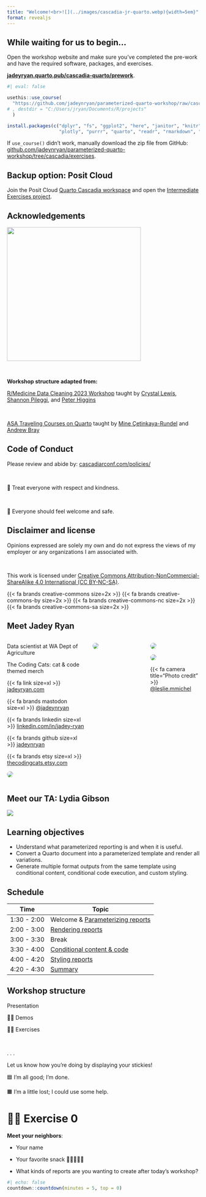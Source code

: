 ```yaml
---
title: "Welcome!<br>![](../images/cascadia-jr-quarto.webp){width=5em}"
format: revealjs
---
```


## While waiting for us to begin...

Open the workshop website and make sure you've completed the pre-work
and have the required software, packages, and exercises.

[**jadeyryan.quarto.pub/cascadia-quarto/prework**](https://jadeyryan.quarto.pub/cascadia-quarto/prework).

```r
#| eval: false

usethis::use_course(
  "https://github.com/jadeynryan/parameterized-quarto-workshop/raw/cascadia/exercises/intermediate-exercises.zip"
# , destdir = "C:/Users/jryan/Documents/R/projects"
  )

install.packages(c("dplyr", "fs", "ggplot2", "here", "janitor", "knitr", "lubridate",
                   "plotly", "purrr", "quarto", "readr", "rmarkdown", "stringr", "tidyr"))
```

If `use_course()` didn't work, manually download the zip file from
GitHub:
[github.com/jadeynryan/parameterized-quarto-workshop/tree/cascadia/exercises](https://github.com/jadeynryan/parameterized-quarto-workshop/tree/cascadia/exercises).

::: callout-tip
## Backup option: Posit Cloud

Join the Posit Cloud [Quarto Cascadia
workspace](https://posit.cloud/spaces/519059/join?access_code=ckv18LHEcSw3QtQ904uvpzLVlh4L2rk6RhKdpwyp)
and open the [Intermediate Exercises
project](https://posit.cloud/spaces/519059/content/8351107).
:::

## Acknowledgements

![](images/cascadia-logo.png){.center fig-alt="Cascadia R Conf logo"
height="350px"}

\

**Workshop structure adapted from:**

[R/Medicine Data Cleaning 2023
Workshop](https://shannonpileggi.github.io/rmedicine-data-cleaning-2023/)
taught by [Crystal Lewis](https://cghlewis.com/), [Shannon
Pileggi](https://www.pipinghotdata.com/), and [Peter
Higgins](https://bookdown.org/pdr_higgins/rmrwr/)

\

[ASA Traveling Courses on
Quarto](https://quarto.org/docs/blog/posts/2023-12-05-asa-traveling-courses/)
taught by [Mine Çetinkaya-Rundel](https://mine-cr.com/) and [Andrew
Bray](https://andrewpbray.github.io/)

## Code of Conduct

Please review and abide by:
[cascadiarconf.com/policies/](https://cascadiarconf.com/policies/)

\

💙 Treat everyone with respect and kindness.

\

💜 Everyone should feel welcome and safe.

## Disclaimer and license

Opinions expressed are solely my own and do not express the views of my
employer or any organizations I am associated with.

<br>

This work is licensed under [Creative Commons
Attribution-NonCommercial-ShareAlike 4.0 International (CC
BY-NC-SA)](https://creativecommons.org/licenses/by-nc-sa/4.0/).

{{< fa brands creative-commons size=2x >}} {{< fa brands creative-commons-by size=2x >}} {{< fa brands creative-commons-nc size=2x >}} {{< fa brands creative-commons-sa size=2x >}}


## Meet Jadey Ryan

::: columns
::: {.column width="44%"}
Data scientist at WA Dept of Agriculture

The Coding Cats: cat & code themed merch

{{< fa link size=xl >}} [jadeyryan.com](https://jadeyryan.com)

{{< fa brands mastodon size=xl >}} [\@jadeynryan](https://fosstodon.org/@jadeynryan)

{{< fa brands linkedin size=xl >}} [linkedin.com/in/jadey-ryan](https://www.linkedin.com/in/jadey-ryan)

{{< fa brands github size=xl >}} [jadeynryan](https://github.com/jadeynryan/)

{{< fa brands etsy size=xl >}} [thecodingcats.etsy.com](https://thecodingcats.etsy.com/)

![](images/mts.webp){fig-alt="Three snowshoe siamese cats in loaf mode. From left to right: Tai, Mai, and Skye" style="border-radius:1em;margin-top:auto"}
:::

::: {.column width="28%"}
![](images/bulk-density.jpg){fig-alt="Jadey collecting a bulk density soil sample in a field of wheat stubble." style="border-radius:1em;margin-top:auto"}
:::

::: {.column width="28%"}
::: {layout-nrow="2"}
![](images/soil-sampling.jpg){style="border-radius:1em;margin-top:auto"
fig-alt="Jadey standing in a field of wheat stubble holding a 3 foot long soil sampling probe over her shoulder."}

![](images/rangeland.jpg){fig-alt="Jadey standing in a grazed wildflower meadow with two colleagues collecting soil samples."
style="border-radius:1em;margin-top:auto"}
:::

{{< fa camera title="Photo credit" >}} [@leslie.mmichel](https://twitter.com/leslie_mmichel)
:::
:::

## Meet our TA: Lydia Gibson

![](images/lydia-gibson.jpeg){.center fig-alt="Photo of Lydia Gibson"}

## Learning objectives

::: incremental
-   Understand what parameterized reporting is and when it is useful.
-   Convert a Quarto document into a parameterized template and render
    all variations.
-   Generate multiple format outputs from the same template using
    conditional content, conditional code execution, and custom styling.
:::

## Schedule

| Time        | Topic                                                |
|-------------|------------------------------------------------------|
| 1:30 - 2:00 | Welcome & [Parameterizing reports](../2-parameters/) |
| 2:00 - 3:00 | [Rendering reports](../3-render/)                    |
| 3:00 - 3:30 | Break                                                |
| 3:30 - 4:00 | [Conditional content & code](../4-conditionals/)     |
| 4:00 - 4:20 | [Styling reports](../5-styling/)                     |
| 4:20 - 4:30 | [Summary](../6-summary/)                             |

## Workshop structure

Presentation

💃🏻 Demos

💪🏻 Exercises

\

. . .

Let us know how you're doing by displaying your stickies!

🟦 I'm all good; I'm done.

🟧 I'm a little lost; I could use some help.

# 💪🏼 Exercise 0 {.exercise}

**Meet your neighbors**:

-   Your name

-   Your favorite snack 🍎🧀🍦🍫🍿

-   What kinds of reports are you wanting to create after today's
    workshop?

```r
#| echo: false
countdown::countdown(minutes = 5, top = 0)
```
